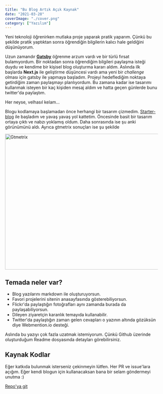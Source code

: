 ```yaml
---
title: "Bu Blog Artık Açık Kaynak"
date: "2021-03-28"
coverImage: "./cover.png"
category: ["Yazılım"]
---
```


Yeni teknoloji öğrenirken mutlaka proje yaparak pratik yaparım. Çünkü bu şekilde pratik yaptıktan sonra öğrendiğin bilgilerin kalıcı hale geldiğini düşünüyorum. 

Uzun zamandır **[Gatsby](https://www.gatsbyjs.com/)** öğrenme arzum vardı ve bir türlü fırsat bulamıyordum. Bir noktadan sonra öğrendiğim bilgileri paylaşma isteği duydu ve kendime bir kişisel blog oluşturma kararı aldım. Aslında ilk başlarda **Next.js** ile geliştirme düşüncesi vardı ama yeni bir *challenge* olması için gatsby ile yapmaya başladım. Projeyi hedeflediğim noktaya getirdiğim zaman paylaşmayı planlıyordum. Bu zamana kadar ise tasarımı kullanmak isteyen bir kaç kişiden mesaj aldım ve hatta geçen günlerde bunu twitter'da paylaştım.

<Tweet id="1374805180689100809" />



Her neyse, velhasıl kelam...

Blogu kodlamaya başlamadan önce herhangi bir tasarım çizmedim. [Starter-blog](https://www.gatsbyjs.com/starters/gatsbyjs/gatsby-starter-blog) ile başladım ve yavaş yavaş yol kattetim. Öncesinde basit bir tasarım ortaya çıktı ve nabzı yoklamış oldum. Daha sonrasında ise şu anki görünümünü aldı. Ayrıca gtmetrix sonuçları ise şu şekilde

<Image alt="Gtmetrix" src="/posts/kisisel-blogumun-kodlari-acik-kaynak/cover.png" width="1219" height="447" />


## Temada neler var?
- Blog yazılarını markdown ile oluşturuyorsun.
- Favori projelerini sitenin anasayfasında gösterebiliyorsun.
- Flickr'da paylaştığın fotoğrafları aynı zamanda burada da paylaşabiliyorsun.
- Dileyen ziyaretçin karanlık temayıda kullanabilir.
- Twitter'da paylaştığın zaman gelen cevapları o yazının altında gözüksün diye Webmention.io desteği.

Aslında bu yazıyı çok fazla uzatmak istemiyorum. Çünkü Github üzerinde oluşturduğum Readme dosyasında detayları görebilirsiniz. 

## Kaynak Kodlar

Eğer katkıda bulunmak isterseniz çekinmeyin lütfen. Her PR ve issue'lara açığım. Eğer kendi blogun için kullanacaksan bana bir selam göndermeyi unutma :)

[Repo'ya git](https://github.com/berat/homepage)